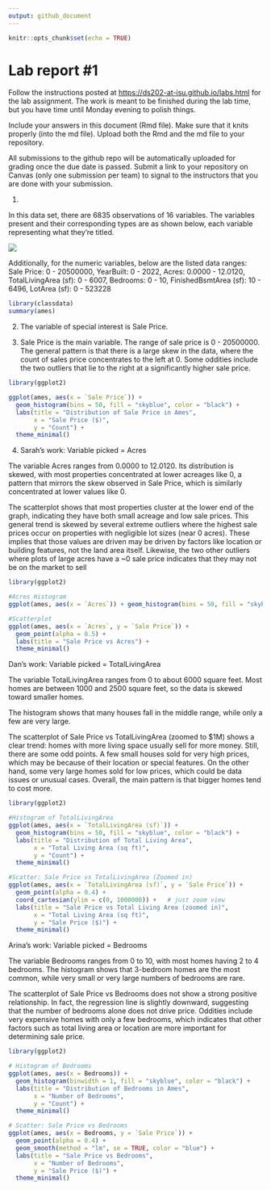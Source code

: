 ```yaml
---
output: github_document
---
```


<!-- README.md is generated from README.Rmd. Please edit the README.Rmd file -->

```r
knitr::opts_chunk$set(echo = TRUE)
```

# Lab report #1

Follow the instructions posted at <https://ds202-at-isu.github.io/labs.html> for the lab assignment. The work is meant to be finished during the lab time, but you have time until Monday evening to polish things.

Include your answers in this document (Rmd file). Make sure that it knits properly (into the md file). Upload both the Rmd and the md file to your repository.

All submissions to the github repo will be automatically uploaded for grading once the due date is passed. Submit a link to your repository on Canvas (only one submission per team) to signal to the instructors that you are done with your submission.

1.  

In this data set, there are 6835 observations of 16 variables. The variables present and their corresponding types are as shown below, each variable representing what they're titled.

![](Screenshot1.png)

Additionally, for the numeric variables, below are the listed data ranges: Sale Price: 0 - 20500000, YearBuilt: 0 - 2022, Acres: 0.0000 - 12.0120, TotalLivingArea (sf): 0 - 6007, Bedrooms: 0 - 10, FinishedBsmtArea (sf): 10 - 6496, LotArea (sf): 0 - 523228

```r
library(classdata)
summary(ames)
```

2.  The variable of special interest is Sale Price.

3.  Sale Price is the main variable. The range of sale price is 0 - 20500000. The general pattern is that there is a large skew in the data, where the count of sales price concentrates to the left at 0. Some oddities include the two outliers that lie to the right at a significantly higher sale price.

```r
library(ggplot2)

ggplot(ames, aes(x = `Sale Price`)) +
  geom_histogram(bins = 50, fill = "skyblue", color = "black") +
  labs(title = "Distribution of Sale Price in Ames",
       x = "Sale Price ($)",
       y = "Count") +
  theme_minimal()
```

4.  Sarah's work: Variable picked = Acres

The variable Acres ranges from 0.0000 to 12.0120. Its distribution is skewed, with most properties concentrated at lower acreages like 0, a pattern that mirrors the skew observed in Sale Price, which is similarly concentrated at lower values like 0.

The scatterplot shows that most properties cluster at the lower end of the graph, indicating they have both small acreage and low sale prices. This general trend is skewed by several extreme outliers where the highest sale prices occur on properties with negligible lot sizes (near 0 acres). These implies that those values are driven may be driven by factors like location or building features, not the land area itself. Likewise, the two other outliers where plots of large acres have a \~0 sale price indicates that they may not be on the market to sell

```r
library(ggplot2)

#Acres Histogram
ggplot(ames, aes(x = `Acres`)) + geom_histogram(bins = 50, fill = "skyblue", color = "black") + labs(title = "Distribution of Acres in Ames", x = "Acres", y = "Count") + theme_minimal()

#Scatterplot
ggplot(ames, aes(x = `Acres`, y = `Sale Price`)) +
  geom_point(alpha = 0.5) +
  labs(title = "Sale Price vs Acres") +
  theme_minimal()

```


Dan's work: Variable picked = TotalLivingArea

The variable TotalLivingArea ranges from 0 to about 6000 square feet. Most homes are between 1000 and 2500 square feet, so the data is skewed toward smaller homes.

The histogram shows that many houses fall in the middle range, while only a few are very large.

The scatterplot of Sale Price vs TotalLivingArea (zoomed to $1M) shows a clear trend: homes with more living space usually sell for more money. Still, there are some odd points. A few small houses sold for very high prices, which may be because of their location or special features. On the other hand, some very large homes sold for low prices, which could be data issues or unusual cases. Overall, the main pattern is that bigger homes tend to cost more.

```r
library(ggplot2)

#Histogram of TotalLivingArea
ggplot(ames, aes(x = `TotalLivingArea (sf)`)) +
  geom_histogram(bins = 50, fill = "skyblue", color = "black") +
  labs(title = "Distribution of Total Living Area",
       x = "Total Living Area (sq ft)",
       y = "Count") +
  theme_minimal()

#Scatter: Sale Price vs TotalLivingArea (Zoomed in)
ggplot(ames, aes(x = `TotalLivingArea (sf)`, y = `Sale Price`)) +
  geom_point(alpha = 0.4) +
  coord_cartesian(ylim = c(0, 1000000)) +   # just zoom view
  labs(title = "Sale Price vs Total Living Area (zoomed in)",
       x = "Total Living Area (sq ft)",
       y = "Sale Price ($)") +
  theme_minimal()

```

Arina's work: Variable picked = Bedrooms

The variable Bedrooms ranges from 0 to 10, with most homes having 2 to 4 bedrooms. The histogram shows that 3-bedroom homes are the most common, while very small or very large numbers of bedrooms are rare.

The scatterplot of Sale Price vs Bedrooms does not show a strong positive relationship. In fact, the regression line is slightly downward, suggesting that the number of bedrooms alone does not drive price. Oddities include very expensive homes with only a few bedrooms, which indicates that other factors such as total living area or location are more important for determining sale price.

```r
library(ggplot2)

# Histogram of Bedrooms
ggplot(ames, aes(x = Bedrooms)) +
  geom_histogram(binwidth = 1, fill = "skyblue", color = "black") +
  labs(title = "Distribution of Bedrooms in Ames",
       x = "Number of Bedrooms",
       y = "Count") +
  theme_minimal()

# Scatter: Sale Price vs Bedrooms
ggplot(ames, aes(x = Bedrooms, y = `Sale Price`)) +
  geom_point(alpha = 0.4) +
  geom_smooth(method = "lm", se = TRUE, color = "blue") +
  labs(title = "Sale Price vs Bedrooms",
       x = "Number of Bedrooms",
       y = "Sale Price ($)") +
  theme_minimal()


```



